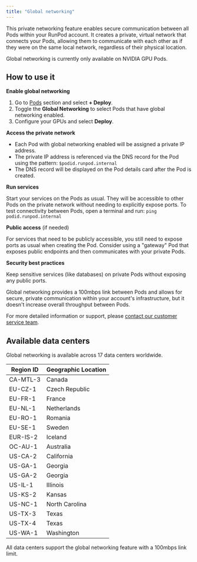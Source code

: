 ```yaml
---
title: "Global networking"
---
```


This private networking feature enables secure communication between all Pods within your RunPod account. It creates a private, virtual network that connects your Pods, allowing them to communicate with each other as if they were on the same local network, regardless of their physical location.

<Info>

Global networking is currently only available on NVIDIA GPU Pods.

</Info>

## How to use it

**Enable global networking**

1. Go to [Pods](https://www.runpod.io/console/pods) section and select **+ Deploy**.
2. Toggle the **Global Networking** to select Pods that have global networking enabled.
3. Configure your GPUs and select **Deploy**.

**Access the private network**

* Each Pod with global networking enabled will be assigned a private IP address.
* The private IP address is referenced via the DNS record for the Pod using the pattern: `$podid.runpod.internal`
* The DNS record will be displayed on the Pod details card after the Pod is created.

**Run services**

Start your services on the Pods as usual. They will be accessible to other Pods on the private network without needing to explicitly expose ports. To test connectivity between Pods, open a terminal and run: `ping podid.runpod.internal`

**Public access** (if needed)

For services that need to be publicly accessible, you still need to expose ports as usual when creating the Pod. Consider using a "gateway" Pod that exposes public endpoints and then communicates with your private Pods.

**Security best practices**

Keep sensitive services (like databases) on private Pods without exposing any public ports.

<Info>

Global networking provides a 100mbps link between Pods and allows for secure, private communication within your account's infrastructure, but it doesn't increase overall throughput between Pods.

</Info>

For more detailed information or support, please [contact our customer service team](https://contact.runpod.io/hc/en-us/requests/new).

## Available data centers

Global networking is available across 17 data centers worldwide.

| Region ID | Geographic Location |
| --------- | ------------------- |
| CA-MTL-3  | Canada              |
| EU-CZ-1   | Czech Republic      |
| EU-FR-1   | France              |
| EU-NL-1   | Netherlands         |
| EU-RO-1   | Romania             |
| EU-SE-1   | Sweden              |
| EUR-IS-2  | Iceland             |
| OC-AU-1   | Australia           |
| US-CA-2   | California          |
| US-GA-1   | Georgia             |
| US-GA-2   | Georgia             |
| US-IL-1   | Illinois            |
| US-KS-2   | Kansas              |
| US-NC-1   | North Carolina      |
| US-TX-3   | Texas               |
| US-TX-4   | Texas               |
| US-WA-1   | Washington          |

<Info>

All data centers support the global networking feature with a 100mbps link limit.

</Info>

